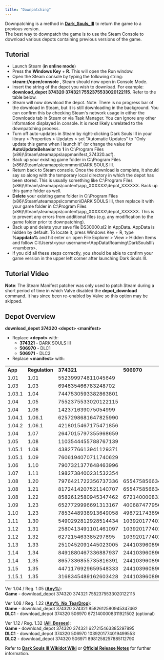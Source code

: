 ```yaml
---
title: "Downpatching"
---
```


Downpatching is a method in **[Dark_Souls_III](/darksouls3)** to return the game to a previous version.\
The best way to downpatch the game is to use the Steam Console to download various depots containing previous versions of the game.

## Tutorial

- Launch Steam (**in online mode**)
- Press the **Windows Key** + **R**. This will open the Run window.
- Open the Steam console by typing the following string: **steam://open/console** , Steam should now open in Console Mode.
- Insert the string of the depot you wish to download. For example: **download_depot 374320 374321 7552375533020122115**. Refer to the table below.
- Steam will now download the depot. Note: There is no progress bar of the download in Steam, but it is still downloading in the background. You can confirm this by checking Steam's network usage in either the Downloads tab in Steam or via Task Manager. You can ignore any other information displayed in console. It is most likely unrelated to the downpatching process.
- Turn off auto-updates in Steam by right-clicking Dark Souls III in your library > Properties > Updates > set "Automatic Updates" to "Only update this game when I launch it" (or change the value for **AutoUpdateBehavior** to **1** in C:\Program Files (x86)\Steam\steamapps\appmanifest_374320.acf).
- Back up your existing game folder in C:\Program Files (x86)\Steam\steamapps\common\DARK SOULS III.
- Return back to Steam console. Once the download is complete, it should say so along with the temporary local directory in which the depot has been stored. This is usually something like C:\Program Files (x86)\Steam\steamapps\content\app_XXXXXX\depot_XXXXXX. Back up this game folder as well.
- **Delete** your existing game folder in C:\Program Files (x86)\Steam\steamapps\common\DARK SOULS III, then replace it with your game folder in C:\Program Files (x86)\Steam\steamapps\content\app_XXXXXX\depot_XXXXXX. This is to prevent any errors from additional files (e.g. any modification to the game folder prior to downpatching).
- Back up and delete your save file DS30000.sl2 in AppData. AppData is hidden by default. To locate it, press Windows Key + R, type **%appdata%** and hit enter or: open File Explorer > View > Hidden Items and follow C:\Users\\\<your username>\AppData\Roaming\DarkSoulsIII\\\<numbers>.
- If you did all these steps correctly, you should be able to confirm your game version in the upper left corner after launching Dark Souls III.

## Tutorial Video

**Note**: The Steam Manifest patcher was only used to patch Steam during a short period of time in which Valve disabled the **depot_download** command. It has since been re-enabled by Valve so this option may be skipped.

## Depot Overview

**download_depot 374320 \<depot> \<manifest>**

- Replace **\<depot>** with:
  - **374321** - DARK SOULS III
  - **506970** - DLC1
  - **506971** - DLC2
- Replace **\<manifest>** with:

|         |                |                     |                     |                     |
| ------- | -------------- | ------------------- | ------------------- | ------------------- |
| **App** | **Regulation** | **374321**          | **506970**          | **506971**          |
| 1.01    | 1.01           | 552399974811045649  |                     |                     |
| 1.03    | 1.03           | 694635466783248702  |                     |                     |
| 1.03.1  | 1.04           | 7447530593382863801 |                     |                     |
| 1.04    | 1.05           | 7552375533020122115 |                     |                     |
| 1.04    | 1.06           | 142371639075054999  |                     |                     |
| 1.04.1  | 1.06.1         | 6257298681647825990 |                     |                     |
| 1.04.2  | 1.06.1         | 4218015467175471856 |                     |                     |
| 1.04    | 1.07           | 2647015797355968659 |                     |                     |
| 1.05    | 1.08           | 1103544455788767139 |                     |                     |
| 1.05.1  | 1.08           | 4382776613941129371 |                     |                     |
| 1.05.1  | 1.09           | 7606194070711740629 |                     |                     |
| 1.06    | 1.10           | 7907321377648463996 |                     |                     |
| 1.07    | 1.11           | 1982738400231532354 |                     |                     |
| 1.08    | 1.20           | 7976421722356737336 | 6554758566340383649 |                     |
| 1.08    | 1.21           | 8172414207521140707 | 6554758566340383649 |                     |
| 1.08    | 1.22           | 8582612580945347462 | 6721400008311921502 |                     |
| 1.09    | 1.23           | 6527729996691313167 | 40068747795676165   |                     |
| 1.10    | 1.23           | 7853448938913649058 | 4987217436968551218 | 9162777481495821539 |
| 1.11    | 1.30           | 5490292812928514434 | 1039201774019499553 | 2910451490878009764 |
| 1.12    | 1.31           | 2580413491101461097 | 1039201774019499553 | 8981258257885112790 |
| 1.12    | 1.32           | 627215463385297895  | 1039201774019499553 | 8981258257885112790 |
| 1.13    | 1.33           | 2510452091445023005 | 2441039608905796121 | 2964838103621507638 |
| 1.14    | 1.34           | 8491880467336887937 | 2441039608905796121 | 266039425715139370  |
| 1.14    | 1.35           | 8657336855735816391 | 2441039608905796121 | 266039425715139370  |
| 1.15    | 1.35           | 4471176929659548333 | 2441039608905796121 | 266039425715139370  |
| 1.15.1  | 1.35           | 3168345489162603428 | 2441039608905796121 | 266039425715139370  |

Ver 1.04 / Reg. 1.05 (**[Any%](/darksouls3/any)**):\
**Game** - download_depot 374320 374321 7552375533020122115

Ver 1.08 / Reg. 1.22 (**[Any%\_No_TearDrop](/darksouls3/any-no-teardrop)**):\
**Game** - download_depot 374320 374321 8582612580945347462\
**DLC1** - download_depot 374320 506970 6721400008311921502 (optional)

Ver 1.12 / Reg. 1.32 (**[All_Bosses](/darksouls3/all-bosses)**):\
**Game** - download_depot 374320 374321 627215463385297895\
**DLC1** - download_depot 374320 506970 1039201774019499553\
**DLC2** - download_depot 374320 506971 8981258257885112790

Refer to **[Dark Souls III Wikidot Wiki](https://darksouls3.wikidot.com/game-patches)** or **[Official Release Notes](https://www.darksouls.jp)** for further information.